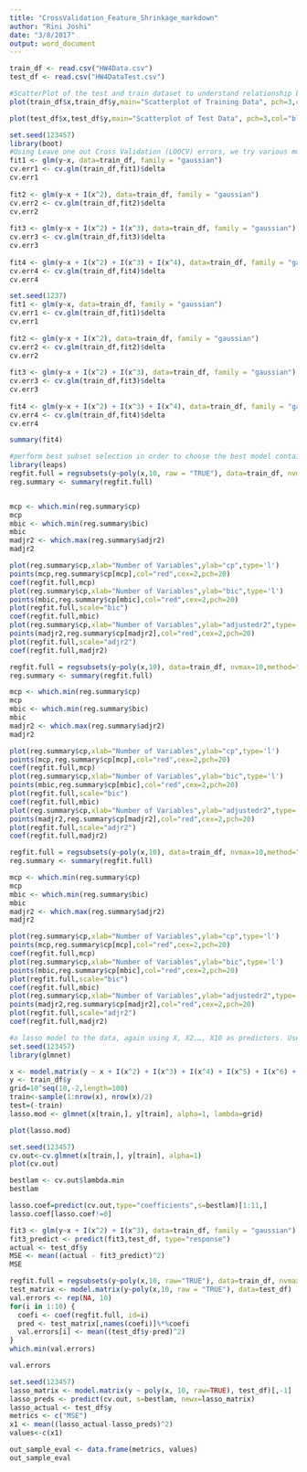 ```yaml
---
title: "CrossValidation_Feature_Shrinkage_markdown"
author: "Rini Joshi"
date: "3/8/2017"
output: word_document
---
```



```r
train_df <- read.csv("HW4Data.csv")
test_df <- read.csv("HW4DataTest.csv")

#ScatterPlot of the test and train dataset to understand relationship between variables.
plot(train_df$x,train_df$y,main="Scatterplot of Training Data", pch=3,col="red")

plot(test_df$x,test_df$y,main="Scatterplot of Test Data", pch=3,col="blue")
```

```r
set.seed(123457)
library(boot) 
#Using Leave one out Cross Validation (LOOCV) errors, we try various models and see which one has the least error. 
fit1 <- glm(y~x, data=train_df, family = "gaussian")
cv.err1 <- cv.glm(train_df,fit1)$delta
cv.err1
 
fit2 <- glm(y~x + I(x^2), data=train_df, family = "gaussian")
cv.err2 <- cv.glm(train_df,fit2)$delta
cv.err2
 
fit3 <- glm(y~x + I(x^2) + I(x^3), data=train_df, family = "gaussian")
cv.err3 <- cv.glm(train_df,fit3)$delta
cv.err3
 
fit4 <- glm(y~x + I(x^2) + I(x^3) + I(x^4), data=train_df, family = "gaussian")
cv.err4 <- cv.glm(train_df,fit4)$delta
cv.err4
```

```r
set.seed(1237)
fit1 <- glm(y~x, data=train_df, family = "gaussian")
cv.err1 <- cv.glm(train_df,fit1)$delta
cv.err1
 
fit2 <- glm(y~x + I(x^2), data=train_df, family = "gaussian")
cv.err2 <- cv.glm(train_df,fit2)$delta
cv.err2
 
fit3 <- glm(y~x + I(x^2) + I(x^3), data=train_df, family = "gaussian")
cv.err3 <- cv.glm(train_df,fit3)$delta
cv.err3
 
fit4 <- glm(y~x + I(x^2) + I(x^3) + I(x^4), data=train_df, family = "gaussian")
cv.err4 <- cv.glm(train_df,fit4)$delta
cv.err4
```

```r

summary(fit4)

```

```r

#perform best subset selection in order to choose the best model containing the predictors X, X2, . . .,X10.
library(leaps)
regfit.full = regsubsets(y~poly(x,10, raw = "TRUE"), data=train_df, nvmax=10)
reg.summary <- summary(regfit.full)


mcp <- which.min(reg.summary$cp)
mcp
mbic <- which.min(reg.summary$bic)
mbic
madjr2 <- which.max(reg.summary$adjr2)
madjr2

plot(reg.summary$cp,xlab="Number of Variables",ylab="cp",type='l')
points(mcp,reg.summary$cp[mcp],col="red",cex=2,pch=20)
coef(regfit.full,mcp)
plot(reg.summary$cp,xlab="Number of Variables",ylab="bic",type='l')
points(mbic,reg.summary$cp[mbic],col="red",cex=2,pch=20)
plot(regfit.full,scale="bic")
coef(regfit.full,mbic)
plot(reg.summary$cp,xlab="Number of Variables",ylab="adjustedr2",type='l')
points(madjr2,reg.summary$cp[madjr2],col="red",cex=2,pch=20)
plot(regfit.full,scale="adjr2")
coef(regfit.full,madjr2)

```
```r
regfit.full = regsubsets(y~poly(x,10), data=train_df, nvmax=10,method="forward")
reg.summary <- summary(regfit.full)

mcp <- which.min(reg.summary$cp)
mcp
mbic <- which.min(reg.summary$bic)
mbic
madjr2 <- which.max(reg.summary$adjr2)
madjr2

plot(reg.summary$cp,xlab="Number of Variables",ylab="cp",type='l')
points(mcp,reg.summary$cp[mcp],col="red",cex=2,pch=20)
coef(regfit.full,mcp)
plot(reg.summary$cp,xlab="Number of Variables",ylab="bic",type='l')
points(mbic,reg.summary$cp[mbic],col="red",cex=2,pch=20)
plot(regfit.full,scale="bic")
coef(regfit.full,mbic)
plot(reg.summary$cp,xlab="Number of Variables",ylab="adjustedr2",type='l')
points(madjr2,reg.summary$cp[madjr2],col="red",cex=2,pch=20)
plot(regfit.full,scale="adjr2")
coef(regfit.full,madjr2)

regfit.full = regsubsets(y~poly(x,10), data=train_df, nvmax=10,method="backward")
reg.summary <- summary(regfit.full)

mcp <- which.min(reg.summary$cp)
mcp
mbic <- which.min(reg.summary$bic)
mbic
madjr2 <- which.max(reg.summary$adjr2)
madjr2

plot(reg.summary$cp,xlab="Number of Variables",ylab="cp",type='l')
points(mcp,reg.summary$cp[mcp],col="red",cex=2,pch=20)
coef(regfit.full,mcp)
plot(reg.summary$cp,xlab="Number of Variables",ylab="bic",type='l')
points(mbic,reg.summary$cp[mbic],col="red",cex=2,pch=20)
plot(regfit.full,scale="bic")
coef(regfit.full,mbic)
plot(reg.summary$cp,xlab="Number of Variables",ylab="adjustedr2",type='l')
points(madjr2,reg.summary$cp[madjr2],col="red",cex=2,pch=20)
plot(regfit.full,scale="adjr2")
coef(regfit.full,madjr2)
```

```r
#a lasso model to the data, again using X, X2,…, X10 as predictors. Used cross-validation to select the optimal value of λ. 
set.seed(123457)
library(glmnet)

x <- model.matrix(y ~ x + I(x^2) + I(x^3) + I(x^4) + I(x^5) + I(x^6) + I(x^7) + I(x^8) + I(x^9) + I(x^10), train_df)[, -1]
y <- train_df$y
grid=10^seq(10,-2,length=100)
train<-sample(1:nrow(x), nrow(x)/2)
test=(-train)
lasso.mod <- glmnet(x[train,], y[train], alpha=1, lambda=grid)

plot(lasso.mod)

set.seed(123457)
cv.out<-cv.glmnet(x[train,], y[train], alpha=1)
plot(cv.out)

bestlam <- cv.out$lambda.min
bestlam

lasso.coef=predict(cv.out,type="coefficients",s=bestlam)[1:11,]
lasso.coef[lasso.coef!=0]
```

```r

fit3 <- glm(y~x + I(x^2) + I(x^3), data=train_df, family = "gaussian")
fit3_predict <- predict(fit3,test_df, type="response")
actual <- test_df$y
MSE <- mean((actual - fit3_predict)^2)
MSE

```

```r
regfit.full = regsubsets(y~poly(x,10, raw="TRUE"), data=train_df, nvmax=10)
test_matrix <- model.matrix(y~poly(x,10, raw = "TRUE"), data=test_df)
val.errors <- rep(NA, 10)
for(i in 1:10) {
  coefi <- coef(regfit.full, id=i)
  pred <- test_matrix[,names(coefi)]%*%coefi
  val.errors[i] <- mean((test_df$y-pred)^2)
}
which.min(val.errors)

val.errors

set.seed(123457)
lasso_matrix <- model.matrix(y ~ poly(x, 10, raw=TRUE), test_df)[,-1]
lasso_preds <- predict(cv.out, s=bestlam, newx=lasso_matrix)
lasso_actual <- test_df$y
metrics <- c("MSE")
x1 <- mean((lasso_actual-lasso_preds)^2)
values<-c(x1)

out_sample_eval <- data.frame(metrics, values)
out_sample_eval

```